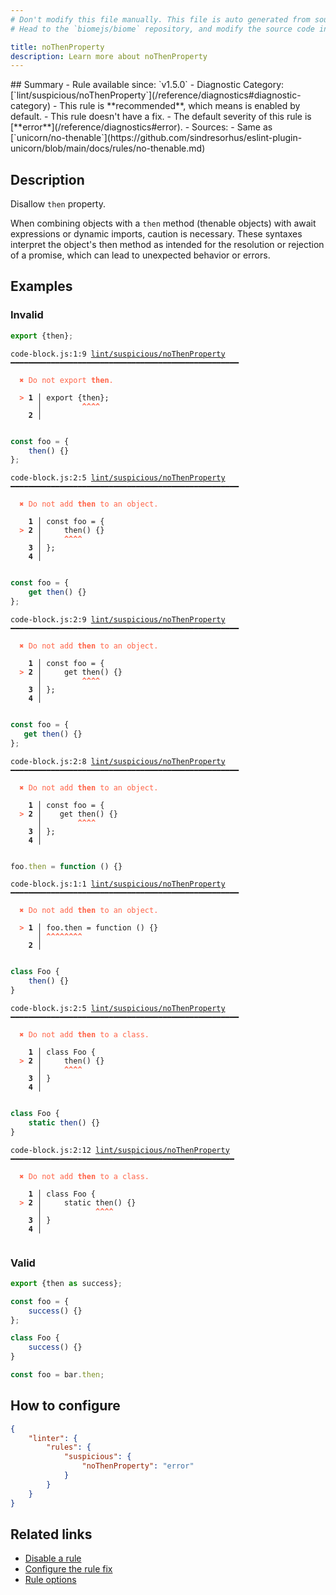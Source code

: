 ```yaml
---
# Don't modify this file manually. This file is auto generated from source, and you will lose your changes next time the website is built.
# Head to the `biomejs/biome` repository, and modify the source code in there.

title: noThenProperty
description: Learn more about noThenProperty
---
```


<Tabs>
<TabItem label="JavaScript (and super languages)" icon="seti:javascript">
## Summary
- Rule available since: `v1.5.0`
- Diagnostic Category: [`lint/suspicious/noThenProperty`](/reference/diagnostics#diagnostic-category)
- This rule is **recommended**, which means is enabled by default.
- This rule doesn't have a fix.
- The default severity of this rule is [**error**](/reference/diagnostics#error).
- Sources: 
  - Same as [`unicorn/no-thenable`](https://github.com/sindresorhus/eslint-plugin-unicorn/blob/main/docs/rules/no-thenable.md)

## Description
Disallow `then` property.

When combining objects with a `then` method (thenable objects) with await expressions or dynamic imports, caution is necessary.
These syntaxes interpret the object's then method as intended for the resolution or rejection of a promise, which can lead to unexpected behavior or errors.

## Examples

### Invalid

```js
export {then};
```

<pre class="language-text"><code class="language-text">code-block.js:1:9 <a href="https://biomejs.dev/linter/rules/no-then-property">lint/suspicious/noThenProperty</a> ━━━━━━━━━━━━━━━━━━━━━━━━━━━━━━━━━━━━━━━━━━━━━━━━━━━<br /><br />  <strong><span style="color: Tomato;">✖</span></strong> <span style="color: Tomato;">Do not export </span><span style="color: Tomato;"><strong>then</strong></span><span style="color: Tomato;">.</span><br />  <br />  <strong><span style="color: Tomato;">&gt;</span></strong> <strong>1 │ </strong>export &#123;then&#125;;<br />   <strong>   │ </strong>        <strong><span style="color: Tomato;">^</span></strong><strong><span style="color: Tomato;">^</span></strong><strong><span style="color: Tomato;">^</span></strong><strong><span style="color: Tomato;">^</span></strong><br />    <strong>2 │ </strong><br />  <br /></code></pre>

```js
const foo = {
    then() {}
};
```

<pre class="language-text"><code class="language-text">code-block.js:2:5 <a href="https://biomejs.dev/linter/rules/no-then-property">lint/suspicious/noThenProperty</a> ━━━━━━━━━━━━━━━━━━━━━━━━━━━━━━━━━━━━━━━━━━━━━━━━━━━<br /><br />  <strong><span style="color: Tomato;">✖</span></strong> <span style="color: Tomato;">Do not add </span><span style="color: Tomato;"><strong>then</strong></span><span style="color: Tomato;"> to an object.</span><br />  <br />    <strong>1 │ </strong>const foo = &#123;<br />  <strong><span style="color: Tomato;">&gt;</span></strong> <strong>2 │ </strong>    then() &#123;&#125;<br />   <strong>   │ </strong>    <strong><span style="color: Tomato;">^</span></strong><strong><span style="color: Tomato;">^</span></strong><strong><span style="color: Tomato;">^</span></strong><strong><span style="color: Tomato;">^</span></strong><br />    <strong>3 │ </strong>&#125;;<br />    <strong>4 │ </strong><br />  <br /></code></pre>

```js
const foo = {
    get then() {}
};
```

<pre class="language-text"><code class="language-text">code-block.js:2:9 <a href="https://biomejs.dev/linter/rules/no-then-property">lint/suspicious/noThenProperty</a> ━━━━━━━━━━━━━━━━━━━━━━━━━━━━━━━━━━━━━━━━━━━━━━━━━━━<br /><br />  <strong><span style="color: Tomato;">✖</span></strong> <span style="color: Tomato;">Do not add </span><span style="color: Tomato;"><strong>then</strong></span><span style="color: Tomato;"> to an object.</span><br />  <br />    <strong>1 │ </strong>const foo = &#123;<br />  <strong><span style="color: Tomato;">&gt;</span></strong> <strong>2 │ </strong>    get then() &#123;&#125;<br />   <strong>   │ </strong>        <strong><span style="color: Tomato;">^</span></strong><strong><span style="color: Tomato;">^</span></strong><strong><span style="color: Tomato;">^</span></strong><strong><span style="color: Tomato;">^</span></strong><br />    <strong>3 │ </strong>&#125;;<br />    <strong>4 │ </strong><br />  <br /></code></pre>

```js
const foo = {
   get then() {}
};
```

<pre class="language-text"><code class="language-text">code-block.js:2:8 <a href="https://biomejs.dev/linter/rules/no-then-property">lint/suspicious/noThenProperty</a> ━━━━━━━━━━━━━━━━━━━━━━━━━━━━━━━━━━━━━━━━━━━━━━━━━━━<br /><br />  <strong><span style="color: Tomato;">✖</span></strong> <span style="color: Tomato;">Do not add </span><span style="color: Tomato;"><strong>then</strong></span><span style="color: Tomato;"> to an object.</span><br />  <br />    <strong>1 │ </strong>const foo = &#123;<br />  <strong><span style="color: Tomato;">&gt;</span></strong> <strong>2 │ </strong>   get then() &#123;&#125;<br />   <strong>   │ </strong>       <strong><span style="color: Tomato;">^</span></strong><strong><span style="color: Tomato;">^</span></strong><strong><span style="color: Tomato;">^</span></strong><strong><span style="color: Tomato;">^</span></strong><br />    <strong>3 │ </strong>&#125;;<br />    <strong>4 │ </strong><br />  <br /></code></pre>

```js
foo.then = function () {}
```

<pre class="language-text"><code class="language-text">code-block.js:1:1 <a href="https://biomejs.dev/linter/rules/no-then-property">lint/suspicious/noThenProperty</a> ━━━━━━━━━━━━━━━━━━━━━━━━━━━━━━━━━━━━━━━━━━━━━━━━━━━<br /><br />  <strong><span style="color: Tomato;">✖</span></strong> <span style="color: Tomato;">Do not add </span><span style="color: Tomato;"><strong>then</strong></span><span style="color: Tomato;"> to an object.</span><br />  <br />  <strong><span style="color: Tomato;">&gt;</span></strong> <strong>1 │ </strong>foo.then = function () &#123;&#125;<br />   <strong>   │ </strong><strong><span style="color: Tomato;">^</span></strong><strong><span style="color: Tomato;">^</span></strong><strong><span style="color: Tomato;">^</span></strong><strong><span style="color: Tomato;">^</span></strong><strong><span style="color: Tomato;">^</span></strong><strong><span style="color: Tomato;">^</span></strong><strong><span style="color: Tomato;">^</span></strong><strong><span style="color: Tomato;">^</span></strong><br />    <strong>2 │ </strong><br />  <br /></code></pre>

```js
class Foo {
    then() {}
}
```

<pre class="language-text"><code class="language-text">code-block.js:2:5 <a href="https://biomejs.dev/linter/rules/no-then-property">lint/suspicious/noThenProperty</a> ━━━━━━━━━━━━━━━━━━━━━━━━━━━━━━━━━━━━━━━━━━━━━━━━━━━<br /><br />  <strong><span style="color: Tomato;">✖</span></strong> <span style="color: Tomato;">Do not add </span><span style="color: Tomato;"><strong>then</strong></span><span style="color: Tomato;"> to a class.</span><br />  <br />    <strong>1 │ </strong>class Foo &#123;<br />  <strong><span style="color: Tomato;">&gt;</span></strong> <strong>2 │ </strong>    then() &#123;&#125;<br />   <strong>   │ </strong>    <strong><span style="color: Tomato;">^</span></strong><strong><span style="color: Tomato;">^</span></strong><strong><span style="color: Tomato;">^</span></strong><strong><span style="color: Tomato;">^</span></strong><br />    <strong>3 │ </strong>&#125;<br />    <strong>4 │ </strong><br />  <br /></code></pre>

```js
class Foo {
    static then() {}
}
```

<pre class="language-text"><code class="language-text">code-block.js:2:12 <a href="https://biomejs.dev/linter/rules/no-then-property">lint/suspicious/noThenProperty</a> ━━━━━━━━━━━━━━━━━━━━━━━━━━━━━━━━━━━━━━━━━━━━━━━━━━<br /><br />  <strong><span style="color: Tomato;">✖</span></strong> <span style="color: Tomato;">Do not add </span><span style="color: Tomato;"><strong>then</strong></span><span style="color: Tomato;"> to a class.</span><br />  <br />    <strong>1 │ </strong>class Foo &#123;<br />  <strong><span style="color: Tomato;">&gt;</span></strong> <strong>2 │ </strong>    static then() &#123;&#125;<br />   <strong>   │ </strong>           <strong><span style="color: Tomato;">^</span></strong><strong><span style="color: Tomato;">^</span></strong><strong><span style="color: Tomato;">^</span></strong><strong><span style="color: Tomato;">^</span></strong><br />    <strong>3 │ </strong>&#125;<br />    <strong>4 │ </strong><br />  <br /></code></pre>

### Valid

```js
export {then as success};
```

```js
const foo = {
    success() {}
};
```

```js
class Foo {
    success() {}
}
```

```js
const foo = bar.then;
```

## How to configure
```json title="biome.json"
{
	"linter": {
		"rules": {
			"suspicious": {
				"noThenProperty": "error"
			}
		}
	}
}

```
## Related links

- [Disable a rule](/linter/#disable-a-rule)
- [Configure the rule fix](/linter#configure-the-rule-fix)
- [Rule options](/linter/#rule-options)

</TabItem>
</Tabs>

